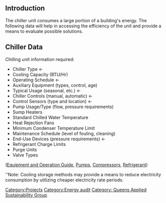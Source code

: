 {{QASpage}}
==Introduction==
The chiller unit consumes a large portion of a building's energy.  The following data will help in accessing the efficiency of the unit and provide a means to evaluate possible solutions.

==Chiller Data==
Chilling unit information required:
*Chiller Type <-
*Cooling Capacity (BTU/Hr)
*Operating Schedule <-
*Auxiliary Equipment (types, control, age)
*Typical Usage (seasonal, etc.) <-
*Chiller Controls (manual, automatic) <-
*Control Sensors (type and location) <-
*Pump Usage/Type (flow, pressure requirements)
*Sump Heaters
*Standard Chilled Water Temperature
*Heat Rejection Fans
*Minimum Condenser Temperature Limit
* Maintenance Schedule (level of fouling, cleaning)
*End-Use Devices (pressure requirements) <-
*Refrigerant Charge Limits
*Purge Units
*Valve Types
([http://www.knovel.com/web/portal/knovel_content?p_p_id=EXT_KNOVEL_CONTENT&p_p_action=1&p_p_state=normal&p_p_mode=view&p_p_col_id=column-1&p_p_col_count=1&_EXT_KNOVEL_CONTENT_struts_action=/ext/knovel_content/view&_EXT_KNOVEL_CONTENT_contentType=2&_EXT_KNOVEL_CONTENT_SpaceID=0&_EXT_KNOVEL_CONTENT_VerticalID=0&_EXT_KNOVEL_CONTENT_SetID=6012177&_EXT_KNOVEL_CONTENT_BookID=1110&_EXT_KNOVEL_CONTENT_NodeID=1885195620&_EXT_KNOVEL_CONTENT_Associated=true&_EXT_KNOVEL_CONTENT_SearchMode=false Equipment and Operation Guide], [http://www.knovel.com/web/portal/knovel_content?p_p_id=EXT_KNOVEL_CONTENT&p_p_action=1&p_p_state=normal&p_p_mode=view&p_p_col_id=column-1&p_p_col_count=1&_EXT_KNOVEL_CONTENT_struts_action=/ext/knovel_content/view&_EXT_KNOVEL_CONTENT_contentType=2&_EXT_KNOVEL_CONTENT_SpaceID=0&_EXT_KNOVEL_CONTENT_VerticalID=0&_EXT_KNOVEL_CONTENT_SetID=6012219&_EXT_KNOVEL_CONTENT_BookID=1110&_EXT_KNOVEL_CONTENT_NodeID=1885195662&_EXT_KNOVEL_CONTENT_Associated=true&_EXT_KNOVEL_CONTENT_SearchMode=false Pumps], [http://www.knovel.com/web/portal/knovel_content?p_p_id=EXT_KNOVEL_CONTENT&p_p_action=1&p_p_state=normal&p_p_mode=view&p_p_col_id=column-1&p_p_col_count=1&_EXT_KNOVEL_CONTENT_struts_action=/ext/knovel_content/view&_EXT_KNOVEL_CONTENT_contentType=2&_EXT_KNOVEL_CONTENT_SpaceID=0&_EXT_KNOVEL_CONTENT_VerticalID=0&_EXT_KNOVEL_CONTENT_SetID=6012225&_EXT_KNOVEL_CONTENT_BookID=1110&_EXT_KNOVEL_CONTENT_NodeID=1885195668&_EXT_KNOVEL_CONTENT_Associated=true&_EXT_KNOVEL_CONTENT_SearchMode=false Compressors], [http://www.knovel.com/web/portal/knovel_content?p_p_id=EXT_KNOVEL_CONTENT&p_p_action=1&p_p_state=normal&p_p_mode=view&p_p_col_id=column-1&p_p_col_count=1&_EXT_KNOVEL_CONTENT_struts_action=/ext/knovel_content/view&_EXT_KNOVEL_CONTENT_contentType=2&_EXT_KNOVEL_CONTENT_SpaceID=0&_EXT_KNOVEL_CONTENT_VerticalID=0&_EXT_KNOVEL_CONTENT_SetID=6012229&_EXT_KNOVEL_CONTENT_BookID=1110&_EXT_KNOVEL_CONTENT_NodeID=1885195672&_EXT_KNOVEL_CONTENT_Associated=true&_EXT_KNOVEL_CONTENT_SearchMode=false Refrigerant])

''Note: Cooling storage methods may provide a means to reduce electricity consumption by utilizing cheaper electricity rate periods.  
[[Category:Projects]]
[[Category:Energy audit]]
[[Category: Queens Applied Sustainability Group]]